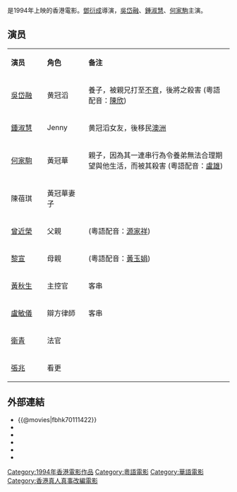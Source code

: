 {{expand|time=2016-04-01T04:03:19+00:00}}
{{unreferenced|time=2016-04-01T04:03:19+00:00}}
{{Infobox film
| name                          = 替天行道之殺兄
| original_name <!-- 英文名 --> = ''{{lang|en|Brother of Darkness}}''
| director<!-- 导演 -->         = [[鄧衍成|鄧衍成]]
| producer <!-- 監製 -->        = 孫敬安
| writer  <!-- 编剧 -->         = 江香生
| starring <!-- 主演 -->        = [[吳岱融|吳岱融]] <br> [[鍾淑慧|鍾淑慧]] <br> [[何家駒|何家駒]] 
| music <!-- 配乐 -->           = 王邦
| cinematography <!-- 摄影 -->  = 繆健輝
| editing <!-- 剪接 -->         = 蔡雄
| distributor <!-- 发行商 -->   = 東方影片股份有限公司
| released  <!-- 上映日期 -->   = {{BHKG}}：{{start date|1994|1|19}}
| runtime  <!-- 片长时间 -->    = 84分鐘
| country  <!-- 产地 -->        = {{英屬香港電影}}
| language                      = [[粤语|粤语]]
| budget  <!-- 预算花费 -->     =
| gross  <!-- 票房 -->          = 9,471,765
}}

{{engname|《替天行道之殺兄》|''Brother of Darkness''}}是1994年上映的香港電影。[[鄧衍成|鄧衍成]]導演，[[吳岱融|吳岱融]]、[[鍾淑慧|鍾淑慧]]、[[何家駒|何家駒]]主演。

== 演员 ==
{|class="wikitable " width="60%"
|- style="background:cornflowerblue; color:white" align=center
|style="width:10%"|'''演员'''||style="width:10%"|'''角色'''||style="width:40%"|'''备注'''
|-
| [[吳岱融|吳岱融]]   || 黄冠滔 || 養子，被親兄打至[[不育|不育]]，後將之殺害 (粵語配音：[[陳欣_(配音員)|陳欣]])
|-
| [[鍾淑慧|鍾淑慧]]   || Jenny  || 黄冠滔女友，後移民[[澳洲|澳洲]]
|-
| [[何家駒|何家駒]]   || 黃冠華 || 親子，因為其一連串行為令養弟無法合理期望與他生活，而被其殺害 (粵語配音：[[盧雄|盧雄]])
|-
| 陳蓓琪   || 黃冠華妻子 ||  
|-
| [[曾近榮|曾近榮]]   || 父親 || (粵語配音：[[源家祥|源家祥]])
|-
| [[黎宣|黎宣]]   || 母親 ||  (粵語配音：[[黃玉娟|黃玉娟]])
|-
| [[黃秋生|黃秋生]]   || 主控官 || 客串 
|-
| [[盧敏儀|盧敏儀]]   || 辯方律師 ||  客串
|-
|[[衛青|衛青]]||法官||
|-
|[[張兆|張兆]]||看更||
|}

== 外部連結 ==
*{{@movies|fbhk70111422}}
*{{hkmdb title|7791}}
*{{Mtime|25028}}
*{{Amg movie|256084}}
*{{rotten-tomatoes|brother_of_darkness}}
*{{imdb title|0111422}}

[[Category:1994年香港電影作品|Category:1994年香港電影作品]]
[[Category:粵語電影|Category:粵語電影]]
[[Category:華語電影|Category:華語電影]]
[[Category:香港真人真事改編電影|Category:香港真人真事改編電影]]